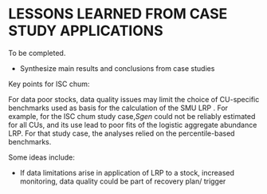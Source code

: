 # LESSONS LEARNED FROM CASE STUDY APPLICATIONS

To be completed.

* Synthesize main results and conclusions from case studies


Key points for ISC chum: 

For data poor stocks, data quality issues may limit the choice of CU-specific benchmarks used as basis for the calculation of the SMU LRP
. For example, for the ISC chum study case,$Sgen$ could not be reliably estimated for all CUs, and its use lead to poor fits of the logistic aggregate abundance LRP. For that study case, the analyses relied on the percentile-based benchmarks. 




Some ideas include:

- If data limitations arise in application of LRP to a stock, increased monitoring, data quality could be part of recovery plan/ trigger
